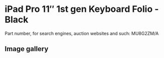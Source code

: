 
# iPad Pro 11″ 1st gen Keyboard Folio - Black

Part number, for search engines, auction websites and such: MU8G2ZM/A

## Image gallery

<div style={{ width: "768px" }}>
  <GalleryComponent
    images={[
      {
        original: "/everysource/MU8G2.png",
        thumbnail: "/everypreview/MU8G2.png",
      },
      {
        original: "/everysource/MU8G2_AV1.png",
        thumbnail: "/everypreview/MU8G2_AV1.png",
      },
      {
        original: "/everysource/MU8G2_AV2.png",
        thumbnail: "/everypreview/MU8G2_AV2.png",
      },
      {
        original: "/everysource/MU8G2_AV3.png",
        thumbnail: "/everypreview/MU8G2_AV3.png",
      },
      {
        original: "/everysource/MU8G2_AV4.png",
        thumbnail: "/everypreview/MU8G2_AV4.png",
      },
      {
        original: "/everysource/MU8G2_AV5.png",
        thumbnail: "/everypreview/MU8G2_AV5.png",
      }
    ]}
  />
</div>